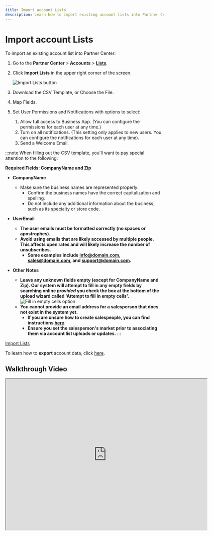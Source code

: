 ```yaml
---
title: Import account Lists
description: Learn how to import existing account lists into Partner Center
---
```


# Import account Lists

To import an existing account list into Partner Center:

1. Go to the **Partner Center** > **Accounts** > [**Lists**](https://partners.vendasta.com/action-lists/manage).
2. Click **Import Lists** in the upper right corner of the screen.

   ![Import Lists button](./img/accounts/lists/import-lists-button.jpg)

3. Download the CSV Template, or Choose the File.
4. Map Fields.
5. Set User Permissions and Notifications with options to select:
   1. Allow full access to Business App. (You can configure the permissions for each user at any time.)
   2. Turn on all notifications. (This setting only applies to new users. You can configure the notifications for each user at any time).
   3. Send a Welcome Email.

:::note
When filling out the CSV template, you'll want to pay special attention to the following:

**Required Fields: CompanyName and Zip**

- **CompanyName**
  - Make sure the business names are represented properly:
    - Confirm the business names have the correct capitalization and spelling.
    - Do not include any additional information about the business, such as its specialty or store code.

- **UserEmail**
  - **The user emails must be formatted correctly (no spaces or apostrophes).**
  - **Avoid using emails that are likely accessed by multiple people. This affects open rates and will likely increase the number of unsubscribes.**
    - **Some examples include info@domain.com, sales@domain.com, and support@domain.com.**

- **Other Notes**
  - **Leave any unknown fields empty (except for CompanyName and Zip). Our system will attempt to fill in any empty fields by searching online _provided_ you check the box at the bottom of the upload wizard called 'Attempt to fill in empty cells'.**
    ![Fill in empty cells option](./img/accounts/lists/fill-empty-cells.jpg)
  - **You cannot provide an email address for a salesperson that does not exist in the system yet.**
    - **If you are unsure how to create salespeople, you can find instructions [here](/crm/salespeople/index).**
    - **Ensure you set the salesperson's market prior to associating them via account list uploads or updates.**
:::

<div style={{ textAlign: 'center', marginBottom: '15px' }}>
  <a 
    style={{ 
      fontSize: '16px', 
      fontWeight: 'bold', 
      color: '#ffffff', 
      backgroundColor: '#33ace2', 
      textDecoration: 'none', 
      borderRadius: '5px', 
      padding: '10px 30px 9px 30px', 
      border: '1px solid #33ACE2', 
      display: 'inline-block', 
      textAlign: 'center' 
    }} 
    href="https://partners.vendasta.com/action-lists/manage" 
    target="_blank" 
    rel="noopener"
  >
    Import Lists 
  </a>
</div>

To learn how to **export** account data, click [here](/accounts/accounts-lists/list-actions).

## Walkthrough Video

<iframe 
  src="https://drive.google.com/file/d/1-d_Aq75HBc5nhU1BRTXagI8KGg4tuz0b/preview" 
  width="640" 
  height="480" 
  allowFullScreen
></iframe>